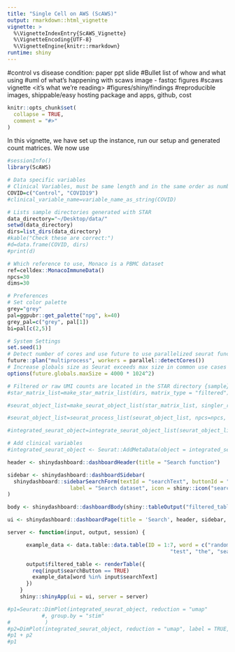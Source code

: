 ```yaml
---
title: "Single Cell on AWS (ScAWS)"
output: rmarkdown::html_vignette
vignette: >
  %\VignetteIndexEntry{ScAWS_Vignette}
  %\VignetteEncoding{UTF-8}
  %\VignetteEngine{knitr::rmarkdown}
runtime: shiny
---
```


#control vs disease condition: paper ppt slide
#Bullet list of whow and what using
#uml of what's happening with scaws image - fastqc figures
#scaws vignette <it's what we're reading>
#figures/shiny/findings
#reproducible images, shippable/easy hosting package and apps, github, cost

```r
knitr::opts_chunk$set(
  collapse = TRUE,
  comment = "#>"
)
```

In this vignette, we have set up the instance, run our setup and generated count matrices. We now use 

```r
#sessionInfo()
library(ScAWS)

# Data specific variables
# Clinical Variables, must be same length and in the same order as number of sample directories
COVID=c("Control", "COVID19")
#clinical_variable_name=variable_name_as_string(COVID)

# Lists sample directories generated with STAR
data_directory="~/Desktop/data/"
setwd(data_directory)
dirs=list_dirs(data_directory)
#kable("Check these are correct:")
#d=data.frame(COVID, dirs)
#print(d)

# Which reference to use, Monaco is a PBMC dataset
ref=celldex::MonacoImmuneData()
npcs=30
dims=30

# Preferences
# Set color palette
grey="grey"
pal=ggpubr::get_palette("npg", k=40)
grey_pal=c("grey", pal[1])
bi=pal[c(2,5)]

# System Settings
set.seed(1)
# Detect number of cores and use future to use parallelized seurat functions
future::plan("multiprocess", workers = parallel::detectCores())
# Increase globals size as Seurat exceeds max size in common use cases
options(future.globals.maxSize = 4000 * 1024^2)
```

```r
# Filtered or raw UMI counts are located in the STAR directory {sample}/Solo.out/Gene/filtered or {sample}/Solo.out/Gene/raw, respectively.
#star_matrix_list=make_star_matrix_list(dirs, matrix_type = "filtered")

#seurat_object_list=make_seurat_object_list(star_matrix_list, singler_ref=ref, singler_labels=ref$label.main)

#seurat_object_list=seurat_process_list(seurat_object_list, npcs=npcs, dims=dims)

#integrated_seurat_object=integrate_seurat_object_list(seurat_object_list, npcs=npcs, dims=dims)

# Add clinical variables
#integrated_seurat_object <- Seurat::AddMetaData(object = integrated_seurat_object, metadata = clinical_variable, col.name = clinical_variable_name)
```

```r
header <- shinydashboard::dashboardHeader(title = "Search function")

sidebar <- shinydashboard::dashboardSidebar(
  shinydashboard::sidebarSearchForm(textId = "searchText", buttonId = "searchButton", 
                    label = "Search dataset", icon = shiny::icon("search"))
)

body <- shinydashboard::dashboardBody(shiny::tableOutput("filtered_table"))

ui <- shinydashboard::dashboardPage(title = 'Search', header, sidebar, body)

server <- function(input, output, session) {

      example_data <- data.table::data.table(ID = 1:7, word = c("random", "words", "to", 
                                                    "test", "the", "search", "function")) 

      output$filtered_table <- renderTable({
        req(input$searchButton == TRUE)
        example_data[word %in% input$searchText]
      })
    }
    shiny::shinyApp(ui = ui, server = server)
```


```r
#p1=Seurat::DimPlot(integrated_seurat_object, reduction = "umap"
           #, group.by = "stim"
#           )
#p2=DimPlot(integrated_seurat_object, reduction = "umap", label = TRUE, repel = TRUE)
#p1 + p2
#p1
```


